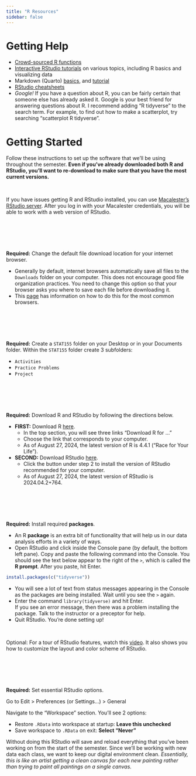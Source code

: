 ```yaml
---
title: "R Resources"
sidebar: false
---
```


# Getting Help

- [Crowd-sourced R functions](https://docs.google.com/document/d/1YDLUpplJi8cnpJMCKOq9hKKjMGmFM-5_ZIU7lVySi-M/edit)
- [Interactive RStudio tutorials](https://rstudio.cloud/learn/primers) on various topics, including R basics and visualizing data
- Markdown (Quarto) [basics](https://quarto.org/docs/authoring/markdown-basics.html), and [tutorial](https://quarto.org/docs/get-started/hello/rstudio.html)
- [RStudio cheatsheets](https://www.rstudio.com/resources/cheatsheets/)
- *Google!* If you have a question about R, you can be fairly certain that someone else has already asked it. Google is your best friend for answering questions about R. I recommend adding “R tidyverse” to the search term. For example, to find out how to make a scatterplot, try searching “scatterplot R tidyverse”.


# Getting Started

Follow these instructions to set up the software that we'll be using throughout the semester. **Even if you've already downloaded both R and RStudio, you'll want to re-download to make sure that you have the most current versions.**

<br>

If you have issues getting R and RStudio installed, you can use [Macalester's RStudio server](https://rstudio.macalester.edu/). After you log in with your Macalester credentials, you will be able to work with a web version of RStudio.

<br><br><br><br>

**Required:** Change the default file download location for your internet browser.

- Generally by default, internet browsers automatically save all files to the `Downloads` folder on your computer. This does not encourage good file organization practices. You need to change this option so that your browser asks you where to save each file before downloading it.
- This [page](https://www.online-tech-tips.com/computer-tips/change-default-download-folder-location-on-any-web-browser/) has information on how to do this for the most common browsers.

<br><br><br><br>

**Required:** Create a `STAT155` folder on your Desktop or in your Documents folder. Within the `STAT155` folder create 3 subfolders:

- `Activities`
- `Practice Problems`
- `Project`

<br><br><br><br>

**Required:** Download R and RStudio by following the directions below.

- **FIRST:** Download R [here](https://cran.rstudio.com/).
    - In the top section, you will see three links "Download R for ..."
    - Choose the link that corresponds to your computer.
    - As of August 27, 2024, the latest version of R is 4.4.1 ("Race for Your Life").
- **SECOND:** Download RStudio [here](https://posit.co/download/rstudio-desktop/#download).
    - Click the button under step 2 to install the version of RStudio recommended for your computer.
    - As of August 27, 2024, the latest version of RStudio is 2024.04.2+764.

<br><br><br><br>

**Required:** Install required **packages**.

- An R **package** is an extra bit of functionality that will help us in our data analysis efforts in a variety of ways.
- Open RStudio and click inside the Console pane (by default, the bottom left pane). Copy and paste the following command into the Console. You should see the text below appear to the right of the `> `, which is called the **R prompt**. After you paste, hit Enter.

```r
install.packages(c("tidyverse"))
```

- You will see a lot of text from status messages appearing in the Console as the packages are being installed. Wait until you see the `> ` again.
- Enter the command `library(tidyverse)` and hit Enter.    
    If you see an error message, then there was a problem installing the package. Talk to the instructor or a preceptor for help.
- Quit RStudio. You're done setting up!

<br>

Optional: For a tour of RStudio features, watch this [video](https://www.youtube.com/watch?v=HWnanydsBCs). It also shows you how to customize the layout and color scheme of RStudio.

<br><br><br><br>

**Required:** Set essential RStudio options.

Go to Edit > Preferences (or Settings...) > General

Navigate to the "Workspace" section. You'll see 2 options:

- Restore `.RData` into workspace at startup: **Leave this unchecked**
- Save workspace to `.RData` on exit: **Select "Never"**

Without doing this RStudio will save and reload everything that you've been working on from the start of the semester. Since we'll be working with new data each class, we want to keep our digital environment clean. *Essentially, this is like an artist getting a clean canvas for each new painting rather than trying to paint all paintings on a single canvas.*

